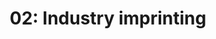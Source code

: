 ---
title: '02: Industry imprinting'
summary: |
    Identify and place FarmTech in it's market-defining industry. Affects how FarmTech talks, how its messaging should resound.
start: '2024-12-20'
duration: '2 days'
owner:
    image: '@uploads/avatars/kb.jpg'
    title: 'kb'
status: 'Review'
details:
    -
        title: Activities
        body: |
            - Research, understand the industry one may categorize FarmTech
            - Determine and name what direction the industry seems to head
            - Document what is challenging or may not be exactly sound with such direction
            - How should FarmTech present its "better way"?
    -
        title: Deliverables
        body: |
            - Industry report (summary)
            - Keywords
            - FarmTech's reframed posture
    -
        title: Readings
        body: |
            - [Why smallholder farmers are central to new food security interventions](https://www.weforum.org/stories/2022/09/smallholder-farmers-key-achieving-food-security/)
            - [What Is “Big Ag,” and Why Should You Be Worried About Them?](https://blog.ucsusa.org/karen-perry-stillerman/what-is-big-ag-and-why-should-you-be-worried-about-them/)
            - [Better intelligence for a new age of generosity.](https://kindsight.io/fundraising-intelligence/)
---